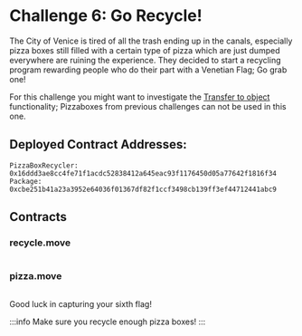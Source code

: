 




# Challenge 6: Go Recycle!

The City of Venice is tired of all the trash ending up in the canals, especially pizza boxes still filled with a certain type of pizza which are just dumped everywhere are ruining the experience. They decided to start a recycling program rewarding people who do their part with a Venetian Flag; Go grab one! 

For this challenge you might want to investigate the [Transfer to object](../iota-101/objects/transfers/transfer-to-object.mdx) functionality; Pizzaboxes from previous challenges can not be used in this one. 

## Deployed Contract Addresses:
```
PizzaBoxRecycler: 0x16ddd3ae8cc4fe71f1acdc52838412a645eac93f1176450d05a77642f1816f34
Package: 0xcbe251b41a23a3952e64036f01367df82f1ccf3498cb139ff3ef44712441abc9
```

## Contracts

### recycle.move
```move file=<rootDir>/docs/examples/move/ctf/challenge_6/sources/recycle.move
```

### pizza.move
```move file=<rootDir>/docs/examples/move/ctf/challenge_6/sources/pizza.move
```

Good luck in capturing your sixth flag!

:::info
Make sure you recycle enough pizza boxes!
:::

<ChallengeVerifier expectedObjectType="0xcbe251b41a23a3952e64036f01367df82f1ccf3498cb139ff3ef44712441abc9::recycle::Flag" />